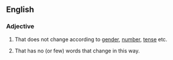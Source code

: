 ==English==

===Adjective===
{{en-adj|-}}

# {{context|of a word}} That does not change according to [[gender]], [[number]], [[tense]] etc.
# {{context|of a language}} That has no (or few) words that change in this way.